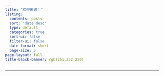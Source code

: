 ```yaml
---
title: "欢迎来访！"
listing:
  contents: posts
  sort: "date desc"
  type: default
  categories: true
  sort-ui: false
  filter-ui: false
  date-format: short
  page-size: 5
page-layout: full
title-block-banner: rgb(251,252,250)
---
```


------------------------------------------------------------------------
